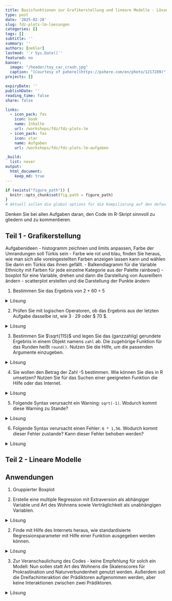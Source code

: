 ```yaml
---
title: Basisfunktionen zur Grafikerstellung und lineare Modelle - Lösungen
type: post
date: '2025-02-28' 
slug: fdz-plots-lm-loesungen 
categories: [] 
tags: [] 
subtitle: ''
summary: '' 
authors: [nehler] 
lastmod: '`r Sys.Date()`'
featured: no
banner:
  image: "/header/toy_car_crash.jpg"
  caption: "[Courtesy of pxhere](https://pxhere.com/en/photo/1217289)"
projects: []

expiryDate: ''
publishDate: ''
reading_time: false
share: false

links:
  - icon_pack: fas
    icon: book
    name: Inhalte
    url: /workshops/fdz/fdz-plots-lm
  - icon_pack: fas
    icon: star
    name: Aufgaben
    url: /workshops/fdz/fdz-plots-lm-aufgaben

_build:
  list: never
output:
  html_document:
    keep_md: true
---
```




```r
if (exists("figure_path")) {
  knitr::opts_chunk$set(fig.path = figure_path)
}
# Aktuell sollen die global options für die Kompilierung auf den default Einstellungen gelassen werden
```

Denken Sie bei allen Aufgaben daran, den Code im R-Skript sinnvoll zu gliedern und zu kommentieren.


## Teil 1 - Grafikerstellung

Aufgabenideen
- histogramm zeichnen und limits anpassen, Farbe der Umrandungen soll Türkis sein - Farbe wie rot und blau, finden Sie heraus, wie man sich alle voreingestellten Farben anzeigen lassen kann und wählen Sie darin ein Türkis das ihnen gefällt.
- Balkendiagramm für die Variable Ethnicity mit Farben für jede einzelne Kategorie aus der Palette rainbow()
- boxplot für eine Variable, drehen und dann die Darstellung von Ausreißern ändern
- scatterplot erstellen und die Darstellung der Punkte ändern



1. Bestimmen Sie das Ergebnis von $2 + 60 \div 5$

<details><summary>Lösung</summary>

```r
#### Aufgaben des Tutorials zur Einführung von RStudio und R ----
##### Aufgabe 1 -----
2 + 60 / 5 # Ausführung Rechenoperation
```

</details>


2. Prüfen Sie mit logischen Operatoren, ob das Ergebnis aus der letzten Aufgabe dasselbe ist, wie $3 \cdot 29$ oder $ 70 \div 5$.

<details><summary>Lösung</summary>

Bei der Lösung kommen die logischen Operatoren `==` zum Einsatz, um zwei Rechenoperationen miteinander zu vergleichen. Hier muss besonders darauf geachtet werden, dass die Berechnung zuerst durchgeführt wird und dann der Vergleich stattfindet. Dies erreicht man, indem man die Berechnung in Klammern setzt.

```r
##### Aufgabe 2 -----
(2 + 60 / 5) == (3 * 29) # logischer Vergleich zweier Rechenoperationen
(2 + 60 / 5) == (70 / 5) # logischer Vergleich zweier Rechenoperationen
```

</details>



3. Bestimmen Sie $\sqrt{115}$ und legen Sie das (ganzzahlig) gerundete Ergebnis in einem Objekt namens `zahl` ab. Die zugehörige Funktion für das Runden heißt `round()`. Nutzen Sie die Hilfe, um die passenden Argumente einzugeben.

<details><summary>Lösung</summary>

```r
##### Aufgabe 3 -----
zahl <- round(sqrt(115), digits = 0) # Berechnung und Rundung der Quadratwurzel von 115
```

</details>

4. Sie wollen den Betrag der Zahl -5 bestimmen. Wie können Sie dies in R umsetzen? Nutzen Sie für das Suchen einer geeigneten Funktion die Hilfe oder das Internet.

<details><summary>Lösung</summary>
Die einfachste Funktion zum Bestimmen des Betrags einer Zahl ist `abs()`. 

```r
##### Aufgabe 4 -----
abs(-5) # Berechnung des Betrags einer Zahl
```

</details>

5. Folgende Syntax verursacht ein Warning: `sqrt(-1)`. Wodurch kommt diese Warning zu Stande?

<details><summary>Lösung</summary>

```r
##### Aufgabe 5 -----
sqrt(-1)  # Betrachten der Warnung
```

Die Warnung entsteht, da die Quadratwurzel von negativen Zahlen in der reellen Zahlenmenge nicht definiert ist. Hier gibt R ähnlich wie im Tutorial aus, dass die Lösung `NaN` - also "Not a Number" ist.

</details>

6. Folgende Syntax verursacht einen Fehler: `6 * 1,56`. Wodurch kommt dieser Fehler zustande? Kann dieser Fehler behoben werden?

<details><summary>Lösung</summary>

```r
##### Aufgabe 6 -----
6 * 1,56    # Betrachten des Fehlers
```

In der Syntax wird fälschlicherweise das Komma als Dezimaltrennzeichen genutzt. Wenn man das Komma durch einen Punkt ersetzt, funktioniert die Syntax problemlos:

```r
6 * 1.56     # Korrekte Syntax
```

</details>


## Teil 2 - Lineare Modelle
## Anwendungen
 
 
1. Gruppierter Boxplot

1. Erstelle eine multiple Regression mit Extraversion als abhängiger Variable und Art des Wohnens sowie Verträglichkeit als unabhängigen Variablen.

<details><summary>Lösung</summary>

```r
mod_extra <- lm(extra ~ wohnen_faktor + vertr, data = data)
summary(mod_extra)
```

</details>

2. Finde mit Hilfe des Internets heraus, wie standardisierte Regressionsparameter mit Hilfe einer Funktion ausgegeben werden können.

<details><summary>Lösung</summary>

```r
library(lm.beta)
lm.beta(mod_extra)
summary(lm.beta(mod_extra))
```

Eine geschachtelte Funktion ist teilweise schwierig zu lesen. Es gibt als Lösung die Pipe, die ein Objekt in eine weitere Funktion weitergibt. 

```r
mod_extra |> lm.beta() |> summary()
```

</details>

3. Zur Veranschaulichung des Codes - keine Empfehlung für solch ein Modell: Nun sollen statt Art des Wohnens die Skalenscores für Prokrastination und Naturverbundenheit genutzt werden. Außerdem soll die Dreifachinteraktion der Prädiktoren aufgenommen werden, aber keine Interaktionen zwischen zwei Prädiktoren.

<details><summary>Lösung</summary>

```r
data$nr_ges_center <- scale(data$nr_ges, scale = F, center = T) 
data$prok_center <- scale(data$prok, scale = F, center = T)
data$vertr_center <- scale(data$vertr, scale = F, center = T)
```


```r
mod_falsch <- lm(extra ~ nr_ges_center * prok_center * vertr_center, data = data)
summary(mod_falsch)
```

```r
mod_korrekt <- lm(extra ~ nr_ges_center + prok_center + vertr_center + nr_ges_center:prok_center:vertr_center, data = data)
summary(mod_korrekt)
```

Anmerkung: Es ist empfehlenswert, keine Modelle zu bestimmen, in denen Interaktionen niedrigerer Ordnung nicht drin sind.

</details>
